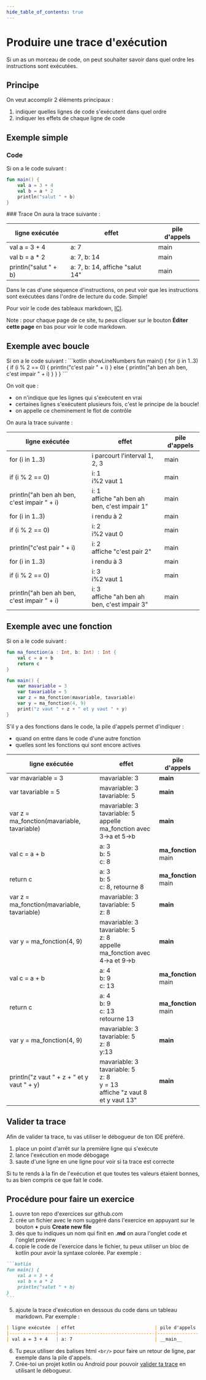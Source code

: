 ```yaml
---
hide_table_of_contents: true
---
```


# Produire une trace d'exécution

Si un as un morceau de code, on peut souhaiter savoir dans quel ordre les instructions sont exécutées.

## Principe

On veut accomplir 2 éléments principaux :
1. indiquer quelles lignes de code s'exécutent dans quel ordre
2. indiquer les effets de chaque ligne de code

## Exemple simple

<Row>

<Column>


### Code

Si on a le code suivant :
```kotlin  showLineNumbers
fun main() {
    val a = 3 + 4
    val b = a * 2
    println("salut " + b)
}
```

</Column>
<Column>
### Trace
On aura la trace suivante :

| ligne exécutée | effet                             | pile d'appels |
|-----------------|-----------------------------------|---|
| val a = 3 + 4       | a: 7                             | main          |
| val b = a * 2       | a: 7, b: 14                     | main          |
| println("salut " + b) | a: 7, b: 14, affiche "salut 14" | main          |


</Column>
</Row>

Dans le cas d'une séquence d'instructions, on peut voir que les instructions sont exécutées dans
l'ordre de lecture du code. Simple!

Pour voir le code des tableaux markdown, [ICI](https://github.com/departement-info-cem/4N6-Mobile/blob/main/web/docs/03-recettes/produire-une-trace.mdx?plain=1).

Note : pour chaque page de ce site, tu peux cliquer sur le bouton **Éditer cette page** en bas pour voir le code markdown.

## Exemple avec boucle
<Row>
<Column>
Si on a le code suivant :
```kotlin showLineNumbers
fun main() {
    for (i in 1..3){
        if (i % 2 == 0) {
            println("c'est pair " + i)
        }
        else {
            println("ah ben ah ben, c'est impair " + i)
        }
    }
}
```

On voit que :
- on n'indique que les lignes qui s'exécutent en vrai
- certaines lignes s'exécutent plusieurs fois, c'est le principe de la boucle!
- on appelle ce cheminement le flot de contrôle

</Column>
<Column>
On aura la trace suivante :

| ligne exécutée    | effet                            | pile d'appels   |
|-------------------|----------------------------------|-----------------|
| for (i in 1..3) | i parcourt l'interval 1, 2, 3 | main      |
| if (i % 2 == 0) | i: 1 <br /> i%2 vaut 1        | main      |
| println("ah ben ah ben, c'est impair " + i) | i: 1 <br /> affiche "ah ben ah ben, c'est impair 1" | main |
| for (i in 1..3) | i rendu à 2 | main      |
| if (i % 2 == 0) | i: 2  <br /> i%2 vaut 0        | main      |
| println("c'est pair " + i) | i: 2 <br /> affiche "c'est pair 2" | main |
| for (i in 1..3) | i rendu à 3 | main      |
| if (i % 2 == 0) | i: 3 <br /> i%2 vaut 1        | main      |
| println("ah ben ah ben, c'est impair " + i) | i: 3 <br /> affiche "ah ben ah ben, c'est impair 3" | main |

</Column>
</Row>



## Exemple avec une fonction

<Row>
<Column>

Si on a le code suivant :
```kotlin showLineNumbers
fun ma_fonction(a : Int, b: Int) : Int {
    val c = a + b
    return c
}

fun main() {
    var mavariable = 3
    var tavariable = 5
    var z = ma_fonction(mavariable, tavariable)
    var y = ma_fonction(4, 9)
    print("z vaut " + z + " et y vaut " + y)
}
```

S'il y a des fonctions dans le code, la pile d'appels permet d'indiquer :
- quand on entre dans le code d'une autre fonction
- quelles sont les fonctions qui sont encore actives

</Column>
<Column>



| ligne exécutée           | effet                                                      | pile d'appels |
|--------------------------|------------------------------------------------------------|---------------|
| var mavariable = 3                    | mavariable: 3                                                    | __main__      |
| var tavariable = 5                    | mavariable: 3 <br /> tavariable: 5                                               | __main__      |
| var z = ma_fonction(mavariable, tavariable) | mavariable: 3 <br /> tavariable: 5 <br /> appelle ma_fonction avec 3→a et 5→b       | __main__      |
| val c = a + b                | a: 3 <br /> b: 5 <br /> c: 8                                        | __ma_fonction__ <br /> main |
| return c                 | a: 3 <br /> b: 5 <br /> c: 8, retourne 8                     | __ma_fonction__ <br /> main |
| var z = ma_fonction(mavariable, tavariable) | mavariable: 3 <br /> tavariable: 5 <br /> z: 8       | __main__      |
| var y = ma_fonction(4, 9) | mavariable: 3 <br /> tavariable: 5 <br /> z: 8 <br />appelle ma_fonction avec 4→a et 9→b | __main__      |
| val c = a + b                | a: 4 <br /> b: 9 <br /> c: 13                                       | __ma_fonction__ <br /> main |
| return c                 | a: 4 <br /> b: 9 <br /> c: 13 <br /> retourne 13                | __ma_fonction__ <br /> main |
| var y = ma_fonction(4, 9) | mavariable: 3 <br /> tavariable: 5 <br /> z: 8 <br />y:13 | __main__      |
| println("z vaut " + z + " et y vaut " + y) | mavariable: 3 <br /> tavariable: 5 <br /> z: 8 <br /> y = 13 <br /> affiche "z vaut 8 et y vaut 13" | __main__     |

</Column>
</Row>


## Valider ta trace

Afin de valider ta trace, tu vas utiliser le débogueur de ton IDE préféré.
1. place un point d'arrêt sur la première ligne qui s'exécute
2. lance l'exécution en mode débogage
3. saute d'une ligne en une ligne pour voir si ta trace est correcte

Si tu te rends à la fin de l'exécution et que toutes tes valeurs étaient bonnes, tu as bien compris ce que fait le code.

## Procédure pour faire un exercice

1. ouvre ton repo d'exercices sur github.com
2. crée un fichier avec le nom suggéré dans l'exercice en appuyant sur le bouton **+** puis **Create new file**
3. dès que tu indiques un nom qui finit en **.md** on aura l'onglet code et l'onglet preview
4. copie le code de l'exercice dans le fichier, tu peux utiliser un bloc de kotlin pour avoir la syntaxe colorée. Par exemple :
````markdown
```kotlin
fun main() {
    val a = 3 + 4
    val b = a * 2
    println("salut " + b)
}
```
````

5. ajoute la trace d'exécution en dessous du code dans un tableau markdown. Par exemple :
````markdown
| ligne exécutée  | effet                             | pile d'appels |
|-----------------|-----------------------------------|---------------|
| val a = 3 + 4   | a: 7                              | __main__      |
````
6. Tu peux utiliser des balises html `<br/>` pour faire un retour de ligne, par exemple dans la pile d'appels.
7. Crée-toi un projet kotlin ou Android pour pouvoir [valider ta trace](#valider-ta-trace) en utilisant le débogueur.

